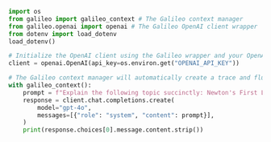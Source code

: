 ```python Python
import os
from galileo import galileo_context # The Galileo context manager
from galileo.openai import openai # The Galileo OpenAI client wrapper
from dotenv import load_dotenv
load_dotenv()

# Initialize the OpenAI client using the Galileo wrapper and your OpenAI API key
client = openai.OpenAI(api_key=os.environ.get("OPENAI_API_KEY"))

# The Galileo context manager will automatically create a trace and flush the logs when exiting
with galileo_context():
    prompt = f"Explain the following topic succinctly: Newton's First Law"
    response = client.chat.completions.create(
        model="gpt-4o",
        messages=[{"role": "system", "content": prompt}],
    )
    print(response.choices[0].message.content.strip())
```
